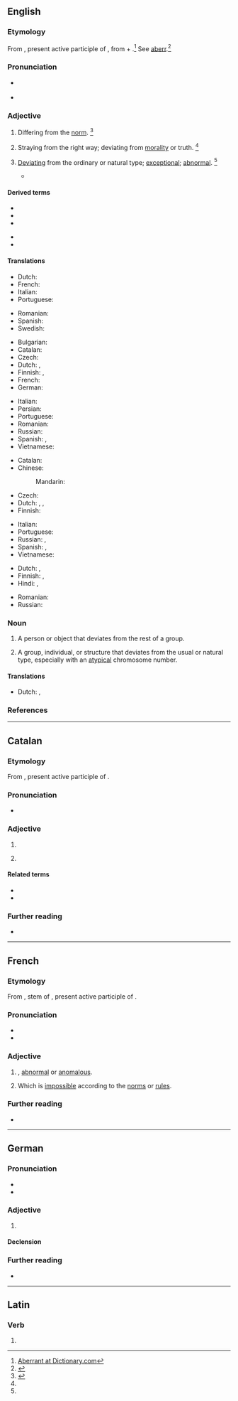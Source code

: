 ==English==

===Etymology===
From {{etyl|la|en}} {{m|la|aberrāns}}, present active participle of {{m|la|aberrō||go astray; err}}, from {{m|la|ab||from}} + {{m|la|errō||to wander}}.<ref>[http://dictionary.reference.com/browse/aberrant Aberrant at Dictionary.com]</ref> See [[aberr]].<ref>{{R:Webster NCD 1974|aberrant}}</ref>

===Pronunciation===
* {{a|UK}} {{IPA|/əˈbɛɹ.n̩t/|/ˈæ.bəɹ.n̩t/|lang=en}}
* {{a|US}} {{IPA|/əbˈɛɹ.n̩t/|/ˈæ.bəɹ.n̩t/|lang=en}}

===Adjective===
{{en-adj}}

# Differing from the [[norm]]. {{defdate|First attested sometime between the mid 16<sup>th</sup> century and the early 17<sup>th</sup> century.}}<ref name=SOED>{{R:SOED5|page=4}}</ref>
# {{lb|en|sometimes|figuratively}} Straying from the right way; deviating from [[morality]] or truth. {{defdate|First attested in the mid 18<sup>th</sup> century.}}<ref name=SOED/>
# {{lb|en|botany|zoology}} [[deviating|Deviating]] from the ordinary or natural type; [[exceptional]]; [[abnormal]]. {{defdate|First attested in the mid 19<sup>th</sup> century.}}<ref name=SOED/>
#* {{quote-book|year=1859|author={{w|Charles Darwin}}|passage=The more '''aberrant''' any form is, the greater must have been the number of connecting forms which, on my theory, have been exterminated.|title=On the Origin of the Species}}

====Derived terms====
{{der-top}}
* {{l|en|aberrance}}
* {{l|en|aberrancy}}
* {{l|en|aberrantly}}
{{der-mid}}
* {{l|en|aberration}}
* {{l|en|aberrational}}
{{der-bottom}}

====Translations====
{{trans-top|deviating from the norm}}
* Dutch: {{t+|nl|onconventioneel}}
* French: {{t+|fr|aberrant}}
* Italian: {{t+|it|aberrante}}
* Portuguese: {{t|pt|aberrante}}
{{trans-mid}}
* Romanian: {{t+|ro|aberant|m}}
* Spanish: {{t+|es|aberrante}}
* Swedish: {{t+|sv|avvikande}}
{{trans-bottom}}

{{trans-top|straying from the right way}}
* Bulgarian: {{t|bg|отклоняващ се}} {{qualifier|от правилния път}}
* Catalan: {{t+|ca|aberrant|m|f}}
* Czech: {{t+|cs|scestný}}
* Dutch: {{t+|nl|aberrant}}, {{t+|nl|afwijkend}}
* Finnish: {{t|fi|harhautunut}}, {{t|fi|harhaileva}}
* French: {{t+|fr|aberrant|m}}
* German: {{t+|de|aberrante}}
{{trans-mid}}
* Italian: {{t+|it|aberrante}}
* Persian: {{t+|fa|گمراه|sc=fa-Arab}}
* Portuguese: {{t|pt|aberrante}}
* Romanian: {{t+|ro|aberant|m}}
* Russian: {{t|ru|[[сбиться|сби́вшийся]] [[с]] [[путь|пути́]]}}
* Spanish: {{t+|es|aberrante}}, {{t+|es|anormal}}
* Vietnamese: {{t+|vi|lầm lạc}}
{{trans-bottom}}

{{trans-top|deviating from the ordinary or natural type; exceptional; abnormal}}
* Catalan: {{t+|ca|aberrant|m|f}}
* Chinese:
*: Mandarin: {{t+|cmn|畸变|sc=Hani}}
* Czech: {{t|cs|aberující|m}}
* Dutch: {{t+|nl|afwijkend}}, {{t+|nl|uitzonderlijk}}, {{t+|nl|atypisch}}
* Finnish: {{t+|fi|poikkeava}}
{{trans-mid}}
* Italian: {{t+|it|aberrante}}
* Portuguese: {{t|pt|aberrante}}
* Russian: {{t|ru|[[отклоняться|отклоня́ющийся]] [[от]] [[норма|но́рмы]]}}, {{t+|ru|аберра́нтный}}
* Spanish: {{t+|es|anómalo}}, {{t+|es|atípico}}
* Vietnamese: {{t+|vi|khác thường}}
{{trans-bottom}}

{{checktrans-top}}
* Dutch: {{t+|nl|aberrant}}, {{t+|nl|afdwalend}}
* Finnish: {{t|fi|hairahtunut}}, {{t|fi|harhaileva}}
* Hindi: {{t-check|hi|पथभर्ष्ट|sc=Deva}}, {{t-check|hi|विपथगामी|sc=Deva}}
{{trans-mid}}
* Romanian: {{t-check|ro|aberant}}
* Russian: {{t|ru|[[сбиться|сби́вшийся]] [[с]] [[путь|пути́]]}}
{{trans-bottom}}

===Noun===
{{en-noun}}

# A person or object that deviates from the rest of a group.
# {{lb|en|biology}} A group, individual, or structure that deviates from the usual or natural type, especially with an [[atypical]] chromosome number.

====Translations====
{{trans-top|person wandering from the rest of the group}}
* Dutch: {{t|nl|vreemde apostel|m}}, {{t|nl|rare snuiter|m}}
{{trans-mid}}
{{trans-bottom}}

===References===
<references/>

----

==Catalan==

===Etymology===
From {{der|ca|la|aberrāns}}, present active participle of {{m|la|aberrō||go astray; err}}.

===Pronunciation===
* {{ca-IPA}}

===Adjective===
{{ca-adj|mf}}

# {{l|en|aberrant}}
# {{lb|ca|pathology}} {{l|en|aberrant}} {{gloss|indicating an organ or other tissue which is not in its expected location}}

====Related terms====
* {{l|ca|aberració}}
* {{l|ca|aberrància}}

===Further reading===
* {{R:IEC2}}

----

==French==

===Etymology===
From {{etyl|la|fr}} {{m|la||aberrant-}}, stem of {{m|la|aberrāns}}, present active participle of {{m|la|aberrō||go astray; err}}.

===Pronunciation===
* {{fr-IPA}}
* {{audio|Fr-aberrant.ogg|Audio|lang=fr}}

===Adjective===
{{fr-adj}}

# {{l|en|aberrant}}, [[abnormal]] or [[anomalous]].
# {{lb|fr|sciences}} Which is [[impossible]] according to the [[norm]]s or [[rule]]s.

===Further reading===
* {{R:TLFi}}

----

==German==

===Pronunciation===
* {{audio|De-aberrant.ogg|Audio|lang=de}}
* {{rhymes|ant|lang=de}}

===Adjective===
{{de-adj|aberranter|aberrantesten}}

# {{l|en|aberrant}}

====Declension====
{{de-decl-adj|aberrant|aberranter|aberrantest}}

===Further reading===
* {{R:Duden}}

----

==Latin==

===Verb===
{{la-verb-form|aberrant}}

# {{inflection of|aberrō||3|p|pres|actv|indc|lang=la}}